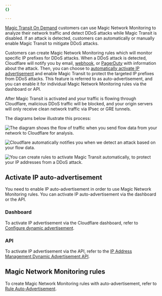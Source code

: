 ```yaml
---
{}

---
```



[Magic Transit On Demand](/magic-transit/on-demand/) customers can use Magic Network Monitoring to analyze their network traffic and detect DDoS attacks while Magic Transit is disabled. If an attack is detected, customers can automatically or manually enable Magic Transit to mitigate DDoS attacks.

Customers can create Magic Network Monitoring rules which will monitor specific IP <GlossaryTooltip term="prefix">prefixes</GlossaryTooltip> for DDoS attacks. When a DDoS attack is detected, Cloudflare  will notify you by email, [webhook](/notifications/get-started/configure-webhooks/), or [PagerDuty](/notifications/get-started/configure-pagerduty/) with information about the attack. Then, you can choose to [automatically activate IP advertisement](#activate-ip-auto-advertisement) and enable Magic Transit to protect the targeted IP prefixes from DDoS attacks. This feature is referred to as auto-advertisement, and you can enable it for individual Magic Network Monitoring rules via the dashboard or API.

After Magic Transit is activated and your traffic is flowing through Cloudflare, malicious DDoS traffic will be blocked, and your origin servers will only receive clean network traffic via IPsec or GRE tunnels.

The diagrams below illustrate this process:

<div class="large-img centered">

![The diagram shows the flow of traffic when you send flow data from your network to Cloudflare for analysis.](~/assets/images/magic-network-monitoring/1-flowdata.png)

</div>

<div class="large-img centered">

![Cloudflare automatically notifies you when we detect an attack based on your flow data.](~/assets/images/magic-network-monitoring/2-flowdata.png)

</div>

<div class="large-img centered">

![You can create rules to activate Magic Transit automatically, to protect your IP addresses from a DDoS attack.](~/assets/images/magic-network-monitoring/3-flowdata.png)

</div>

## Activate IP auto-advertisement

You need to enable IP auto-advertisement in order to use Magic Network Monitoring rules. You can activate IP auto-advertisement via the dashboard or the API.

### Dashboard

To activate IP advertisement via the Cloudflare dashboard, refer to [Configure dynamic advertisement](/byoip/concepts/dynamic-advertisement/best-practices/#configure-dynamic-advertisement).

### API

To activate IP advertisement via the API, refer to the [IP Address Management Dynamic Advertisement API](/api/resources/addressing/subresources/prefixes/subresources/advertisement_status/methods/edit/).

## Magic Network Monitoring rules

To create Magic Network Monitoring rules with auto-advertisement, refer to [Rule Auto-Advertisement](/magic-network-monitoring/rules/#rule-auto-advertisement).
